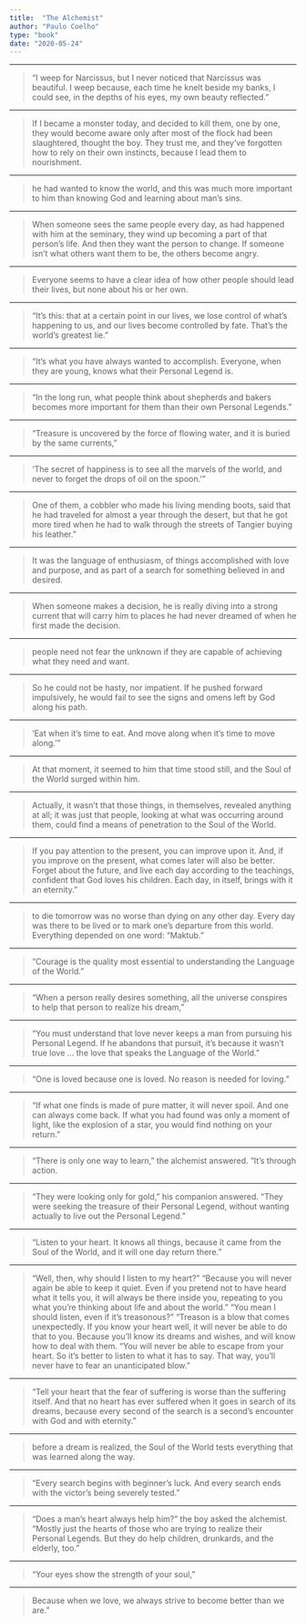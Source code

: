 ```yaml
---
title:  "The Alchemist"
author: "Paulo Coelho"
type: "book"
date: "2020-05-24"
---
```

- - -

>“I weep for Narcissus, but I never noticed that Narcissus was beautiful. I weep because, each time he knelt beside my banks, I could see, in the depths of his eyes, my own beauty reflected.”
- - -

>If I became a monster today, and decided to kill them, one by one, they would become aware only after most of the flock had been slaughtered, thought the boy. They trust me, and they’ve forgotten how to rely on their own instincts, because I lead them to nourishment.
- - -

>he had wanted to know the world, and this was much more important to him than knowing God and learning about man’s sins.
- - -

>When someone sees the same people every day, as had happened with him at the seminary, they wind up becoming a part of that person’s life. And then they want the person to change. If someone isn’t what others want them to be, the others become angry.
- - -

>Everyone seems to have a clear idea of how other people should lead their lives, but none about his or her own.
- - -

>“It’s this: that at a certain point in our lives, we lose control of what’s happening to us, and our lives become controlled by fate. That’s the world’s greatest lie.”
- - -

>“It’s what you have always wanted to accomplish. Everyone, when they are young, knows what their Personal Legend is.
- - -

>“In the long run, what people think about shepherds and bakers becomes more important for them than their own Personal Legends.”
- - -

>“Treasure is uncovered by the force of flowing water, and it is buried by the same currents,”
- - -

>‘The secret of happiness is to see all the marvels of the world, and never to forget the drops of oil on the spoon.’”
- - -

>One of them, a cobbler who made his living mending boots, said that he had traveled for almost a year through the desert, but that he got more tired when he had to walk through the streets of Tangier buying his leather.”
- - -

>It was the language of enthusiasm, of things accomplished with love and purpose, and as part of a search for something believed in and desired.
- - -

>When someone makes a decision, he is really diving into a strong current that will carry him to places he had never dreamed of when he first made the decision.
- - -

>people need not fear the unknown if they are capable of achieving what they need and want.
- - -

>So he could not be hasty, nor impatient. If he pushed forward impulsively, he would fail to see the signs and omens left by God along his path.
- - -

>‘Eat when it’s time to eat. And move along when it’s time to move along.’”
- - -

>At that moment, it seemed to him that time stood still, and the Soul of the World surged within him.
- - -

>Actually, it wasn’t that those things, in themselves, revealed anything at all; it was just that people, looking at what was occurring around them, could find a means of penetration to the Soul of the World.
- - -

>If you pay attention to the present, you can improve upon it. And, if you improve on the present, what comes later will also be better. Forget about the future, and live each day according to the teachings, confident that God loves his children. Each day, in itself, brings with it an eternity.”
- - -

>to die tomorrow was no worse than dying on any other day. Every day was there to be lived or to mark one’s departure from this world. Everything depended on one word: “Maktub.”
- - -

>“Courage is the quality most essential to understanding the Language of the World.”
- - -

>“When a person really desires something, all the universe conspires to help that person to realize his dream,”
- - -

>“You must understand that love never keeps a man from pursuing his Personal Legend. If he abandons that pursuit, it’s because it wasn’t true love … the love that speaks the Language of the World.”
- - -

>“One is loved because one is loved. No reason is needed for loving.”
- - -

>“If what one finds is made of pure matter, it will never spoil. And one can always come back. If what you had found was only a moment of light, like the explosion of a star, you would find nothing on your return.”
- - -

>“There is only one way to learn,” the alchemist answered. “It’s through action.
- - -

>“They were looking only for gold,” his companion answered. “They were seeking the treasure of their Personal Legend, without wanting actually to live out the Personal Legend.”
- - -

>“Listen to your heart. It knows all things, because it came from the Soul of the World, and it will one day return there.”
- - -

>“Well, then, why should I listen to my heart?” “Because you will never again be able to keep it quiet. Even if you pretend not to have heard what it tells you, it will always be there inside you, repeating to you what you’re thinking about life and about the world.” “You mean I should listen, even if it’s treasonous?” “Treason is a blow that comes unexpectedly. If you know your heart well, it will never be able to do that to you. Because you’ll know its dreams and wishes, and will know how to deal with them. “You will never be able to escape from your heart. So it’s better to listen to what it has to say. That way, you’ll never have to fear an unanticipated blow.”
- - -

>“Tell your heart that the fear of suffering is worse than the suffering itself. And that no heart has ever suffered when it goes in search of its dreams, because every second of the search is a second’s encounter with God and with eternity.”
- - -

>before a dream is realized, the Soul of the World tests everything that was learned along the way.
- - -

>“Every search begins with beginner’s luck. And every search ends with the victor’s being severely tested.”
- - -

>“Does a man’s heart always help him?” the boy asked the alchemist. “Mostly just the hearts of those who are trying to realize their Personal Legends. But they do help children, drunkards, and the elderly, too.”
- - -

>“Your eyes show the strength of your soul,”
- - -

>Because when we love, we always strive to become better than we are.”
